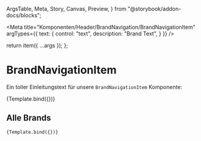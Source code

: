   ArgsTable,
  Meta,
  Story,
  Canvas,
  Preview,
} from "@storybook/addon-docs/blocks";




<Meta
  title="Komponenten/Header/BrandNavigation/BrandNavigationItem"
  argTypes={{
    text: {
      control: "text",
      description: "Brand Text",
    }
  }}
/>


  return item({ ...args });
}; 


# BrandNavigationItem

Ein toller Einleitungstext für unsere `BrandNavigationItem` Komponente:

<Preview withToolbar>
  <Story
    name="hessenschau"
    args={{
      text: "hessenschau"
    }}
  >
    {Template.bind({})}
  </Story>
</Preview>

<ArgsTable story="hessenschau" />

## Alle Brands

<Canvas>
  <Story
    name="Brands from File"
    args= {JsonData.brandNavigation[2]}
    
  >
    {Template.bind({})}
  </Story>
</Canvas>

